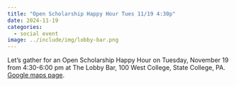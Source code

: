 ```yaml
---
title: "Open Scholarship Happy Hour Tues 11/19 4:30p"
date: 2024-11-19
categories:
  - social event
image: ../include/img/lobby-bar.png
---
```


Let's gather for an Open Scholarship Happy Hour on Tuesday, November 19 from 4:30-6:00 pm at The Lobby Bar, 100 West College, State College, PA. [Google maps page](https://www.google.com/maps/uv?pb=!1s0x89cea90074ec2b65%3A0x94aecc24dae783fb!3m1!7e115!4s%2Fmaps%2Fplace%2Flobby%2Bbar%2Bstate%2Bcollege%2F%4040.7943348%2C-77.8617177%2C3a%2C75y%2C126.8h%2C90t%2Fdata%3D*213m4*211e1*213m2*211swJDBjFufX3PZo-BjzKTemg*212e0*214m2*213m1*211s0x89cea90074ec2b65%3A0x94aecc24dae783fb%3Fsa%3DX%26ved%3D2ahUKEwi0hZaa4tmJAxV8GlkFHb2VJW8Qpx96BAgVEAA!5slobby%20bar%20state%20college%20-%20Google%20Search!15sCgIgAQ&imagekey=!1e2!2swJDBjFufX3PZo-BjzKTemg&cr=le_a7&hl=en&ved=1t%3A206134&ictx=111).
